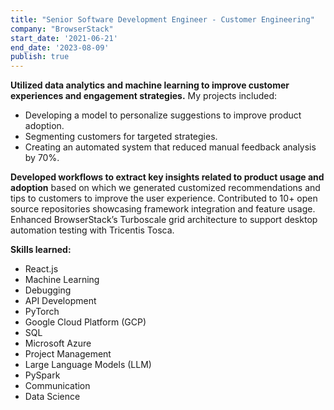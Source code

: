 ```yaml
---
title: "Senior Software Development Engineer - Customer Engineering"
company: "BrowserStack"
start_date: '2021-06-21'
end_date: '2023-08-09'
publish: true
---
```


**Utilized data analytics and machine learning to improve customer experiences and engagement strategies.** My projects included:
- Developing a model to personalize suggestions to improve product adoption.
- Segmenting customers for targeted strategies.
- Creating an automated system that reduced manual feedback analysis by 70%.

**Developed workflows to extract key insights related to product usage and adoption** based on which we generated customized recommendations and tips to customers to improve the user experience. Contributed to 10+ open source repositories showcasing framework integration and feature usage. Enhanced BrowserStack’s Turboscale grid architecture to support desktop automation testing with Tricentis Tosca.

**Skills learned:**
- React.js
- Machine Learning
- Debugging
- API Development
- PyTorch
- Google Cloud Platform (GCP)
- SQL
- Microsoft Azure
- Project Management
- Large Language Models (LLM)
- PySpark
- Communication
- Data Science

